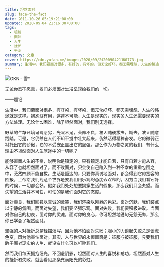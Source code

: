 ```yaml
---
title: 坦然面对
slug: face-the-fact
date: 2011-10-26 05:19:21+08:00
updated: 2020-09-04 21:16:30+08:00
tags:
  - 坦然
  - 面对
  - 人生
  - 挫折
  - 平淡
category: 文章
cover: https://cdn.yufan.me/images/2020/09/2020090421160773.jpg
summary: 生活中，我们要面对很多，有好的，有坏的，但无论好坏，都无需埋怨，人生的路途就是这样。抱怨没有用，逃避不可能，人生是现实的，现实的人生还需要现实的方法处理。
---
```


![GKN - 雪*](https://cdn.yufan.me/images/2020/09/2020090421113833.jpg)

<MusicPlayer id={276709} />

无论你愿不愿意，我们必须面对生活呈现给我们的一切。

——题记

生活中，我们要面对很多，有好的，有坏的，但无论好坏，都无需埋怨，人生的路途就是这样。抱怨没有用，逃避不可能，人生是现实的，现实的人生还需要现实的方法处理。无论什么困难，除了坦然面对，我们别无选择。

野草的生存环境可谓恶劣，光照不足，营养不良，被人随便拔去，锄去，被人随意践踏。可是，它仍然在人们不知不觉中壮大起来，仍然活得精神奋发。它的微弱正衬托出它的骄傲，它的不受宠正显出它的坚强。那么作为万物之灵的我们，有什么理由不坦然面对人生旅途中的一切呢？

能够直面人生的不幸，说明你是镇定的，只有镇定才能自若，只有自若才能从容，从容了也就坦然面对了。而不敢面对，只会使自己陷入到一种不幸的重重包围之中，茫然四顾不能自拔。生活是豁达的，只要你真诚地面对，都会得到它的宽容的回报，上帝给我们的这个世界是要我们用乐观的态度去诠释的，因为当我们看它好的时候，一切都会好。假如我们处处想要揭穿生活的假象，那么我们只会失望。而失望的生活并不可怕，可怕的是我们面对它的态度。

面对善良，我们回报以真诚的微笑，我们渲染以刚毅的色彩。面对沉默，我们装点以宁静的氛围。而面对失望，我们要坚强乐观。面对失败，我们要积极进取。当面对你自己的初衷，面对你的灵魂，面对你的良心，你可坦然地说句无怨无悔，那么你已学会了坦然面对。

坚强的人对挫折总是轻描淡写，因为他不怕面对失败；胆小的人谈起失败总是谈虎色变，因为他害怕面对。其实，人与世界的永恒画面是：征服与被征服，只要我们敢于面对现实的人生，就没有什么可以打败我们。

然而我们每天拥抱阳光，不回避阴影，坦然面对人生的喜悦和成功，坦然面对人生的挫折和失败，就会看见那条充满阳光的彩虹。

